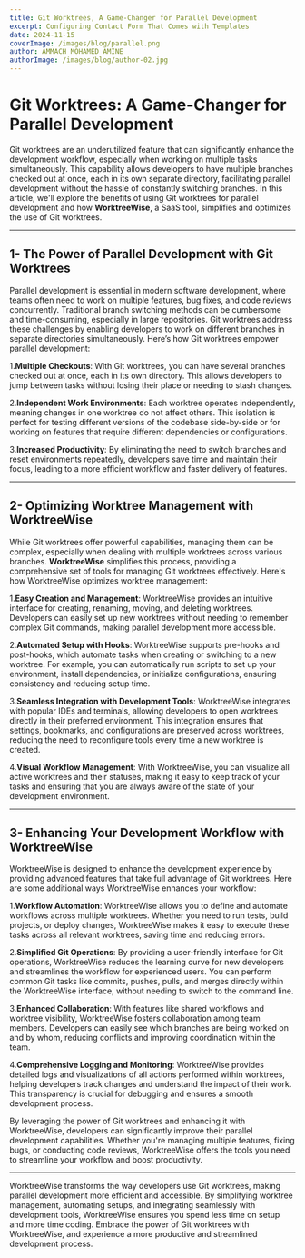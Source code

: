 ```yaml
---
title: Git Worktrees, A Game-Changer for Parallel Development
excerpt: Configuring Contact Form That Comes with Templates
date: 2024-11-15
coverImage: /images/blog/parallel.png
author: AMMACH MOHAMED AMINE
authorImage: /images/blog/author-02.jpg
---
```


# Git Worktrees: A Game-Changer for Parallel Development

Git worktrees are an underutilized feature that can significantly enhance the development workflow, especially when working on multiple tasks simultaneously. This capability allows developers to have multiple branches checked out at once, each in its own separate directory, facilitating parallel development without the hassle of constantly switching branches. In this article, we'll explore the benefits of using Git worktrees for parallel development and how **WorktreeWise**, a SaaS tool, simplifies and optimizes the use of Git worktrees.

---

## 1- The Power of Parallel Development with Git Worktrees

Parallel development is essential in modern software development, where teams often need to work on multiple features, bug fixes, and code reviews concurrently. Traditional branch switching methods can be cumbersome and time-consuming, especially in large repositories. Git worktrees address these challenges by enabling developers to work on different branches in separate directories simultaneously. Here’s how Git worktrees empower parallel development:

1.**Multiple Checkouts**: With Git worktrees, you can have several branches checked out at once, each in its own directory. This allows developers to jump between tasks without losing their place or needing to stash changes.

2.**Independent Work Environments**: Each worktree operates independently, meaning changes in one worktree do not affect others. This isolation is perfect for testing different versions of the codebase side-by-side or for working on features that require different dependencies or configurations.

3.**Increased Productivity**: By eliminating the need to switch branches and reset environments repeatedly, developers save time and maintain their focus, leading to a more efficient workflow and faster delivery of features.

---

## 2- Optimizing Worktree Management with WorktreeWise

While Git worktrees offer powerful capabilities, managing them can be complex, especially when dealing with multiple worktrees across various branches. **WorktreeWise** simplifies this process, providing a comprehensive set of tools for managing Git worktrees effectively. Here's how WorktreeWise optimizes worktree management:

1.**Easy Creation and Management**: WorktreeWise provides an intuitive interface for creating, renaming, moving, and deleting worktrees. Developers can easily set up new worktrees without needing to remember complex Git commands, making parallel development more accessible.

2.**Automated Setup with Hooks**: WorktreeWise supports pre-hooks and post-hooks, which automate tasks when creating or switching to a new worktree. For example, you can automatically run scripts to set up your environment, install dependencies, or initialize configurations, ensuring consistency and reducing setup time.

3.**Seamless Integration with Development Tools**: WorktreeWise integrates with popular IDEs and terminals, allowing developers to open worktrees directly in their preferred environment. This integration ensures that settings, bookmarks, and configurations are preserved across worktrees, reducing the need to reconfigure tools every time a new worktree is created.

4.**Visual Workflow Management**: With WorktreeWise, you can visualize all active worktrees and their statuses, making it easy to keep track of your tasks and ensuring that you are always aware of the state of your development environment.

---

## 3- Enhancing Your Development Workflow with WorktreeWise

WorktreeWise is designed to enhance the development experience by providing advanced features that take full advantage of Git worktrees. Here are some additional ways WorktreeWise enhances your workflow:

1.**Workflow Automation**: WorktreeWise allows you to define and automate workflows across multiple worktrees. Whether you need to run tests, build projects, or deploy changes, WorktreeWise makes it easy to execute these tasks across all relevant worktrees, saving time and reducing errors.

2.**Simplified Git Operations**: By providing a user-friendly interface for Git operations, WorktreeWise reduces the learning curve for new developers and streamlines the workflow for experienced users. You can perform common Git tasks like commits, pushes, pulls, and merges directly within the WorktreeWise interface, without needing to switch to the command line.

3.**Enhanced Collaboration**: With features like shared workflows and worktree visibility, WorktreeWise fosters collaboration among team members. Developers can easily see which branches are being worked on and by whom, reducing conflicts and improving coordination within the team.

4.**Comprehensive Logging and Monitoring**: WorktreeWise provides detailed logs and visualizations of all actions performed within worktrees, helping developers track changes and understand the impact of their work. This transparency is crucial for debugging and ensures a smooth development process.

By leveraging the power of Git worktrees and enhancing it with WorktreeWise, developers can significantly improve their parallel development capabilities. Whether you're managing multiple features, fixing bugs, or conducting code reviews, WorktreeWise offers the tools you need to streamline your workflow and boost productivity.

---

WorktreeWise transforms the way developers use Git worktrees, making parallel development more efficient and accessible. By simplifying worktree management, automating setups, and integrating seamlessly with development tools, WorktreeWise ensures you spend less time on setup and more time coding. Embrace the power of Git worktrees with WorktreeWise, and experience a more productive and streamlined development process.
